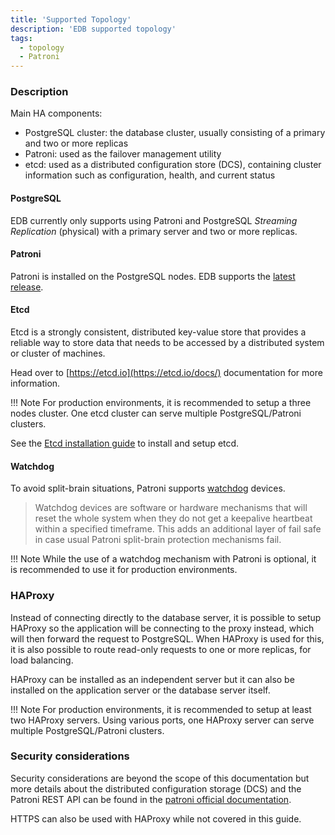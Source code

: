 ```yaml
---
title: 'Supported Topology'
description: 'EDB supported topology'
tags:
  - topology
  - Patroni
---
```


### Description

Main HA components:
* PostgreSQL cluster: the database cluster, usually consisting of a primary and two or more replicas
* Patroni: used as the failover management utility
* etcd: used as a distributed configuration store (DCS), containing cluster information such as configuration, health, and current status

#### PostgreSQL

EDB currently only supports using Patroni and PostgreSQL _Streaming Replication_ (physical) with a primary server and two or more replicas.

#### Patroni

Patroni is installed on the PostgreSQL nodes. EDB supports the [latest release](https://patroni.readthedocs.io/en/latest/releases.html#releases).

#### Etcd

Etcd is a strongly consistent, distributed key-value store that provides a reliable way to store data that needs to be accessed by a distributed system or cluster of machines.

Head over to [https://etcd.io](https://etcd.io/docs/) documentation for more information.

!!! Note
  For production environments, it is recommended to setup a three nodes cluster. One etcd cluster can serve multiple PostgreSQL/Patroni clusters.

See the [Etcd installation guide](98-etcd/) to install and setup etcd.

#### Watchdog

To avoid split-brain situations, Patroni supports [watchdog](https://patroni.readthedocs.io/en/latest/watchdog.html) devices.

> Watchdog devices are software or hardware mechanisms that will reset the whole system when they do not get a keepalive heartbeat within a specified timeframe. This adds an additional layer of fail safe in case usual Patroni split-brain protection mechanisms fail.

!!! Note
  While the use of a watchdog mechanism with Patroni is optional, it is recommended to use it for production environments.

### HAProxy

Instead of connecting directly to the database server, it is possible to setup HAProxy so the application will be connecting to the proxy instead, which will then forward the request to PostgreSQL. When HAProxy is used for this, it is also possible to route read-only requests to one or more replicas, for load balancing.

HAProxy can be installed as an independent server but it can also be installed on the application server or the database server itself.

!!! Note
  For production environments, it is recommended to setup at least two HAProxy servers. Using various ports, one HAProxy server can serve multiple PostgreSQL/Patroni clusters.

### Security considerations

Security considerations are beyond the scope of this documentation but more details about the distributed configuration storage (DCS) and the Patroni REST API can be found in the [patroni official documentation](https://patroni.readthedocs.io/en/latest/security.html).

HTTPS can also be used with HAProxy while not covered in this guide.
